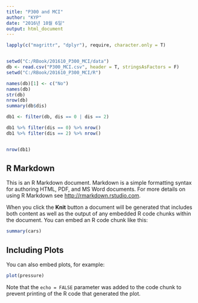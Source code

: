 ```yaml
---
title: "P300 and MCI"
author: "KYP"
date: "2016년 10월 6일"
output: html_document
---
```


```r
lapply(c("magrittr", "dplyr"), require, character.only = T)


setwd("C:/RBook/201610_P300_MCI/data")
db <- read.csv("P300_MCI.csv", header = T, stringsAsFactors = F)
setwd("C:/RBook/201610_P300_MCI/R")

names(db)[1] <- c("No")
names(db)
str(db)
nrow(db)
summary(db$dis)

db1 <- filter(db, dis == 0 | dis == 2)

db1 %>% filter(dis == 0) %>% nrow()
db1 %>% filter(dis == 2) %>% nrow()


nrow(db1)

```

## R Markdown

This is an R Markdown document. Markdown is a simple formatting syntax for authoring HTML, PDF, and MS Word documents. For more details on using R Markdown see <http://rmarkdown.rstudio.com>.

When you click the **Knit** button a document will be generated that includes both content as well as the output of any embedded R code chunks within the document. You can embed an R code chunk like this:

```r
summary(cars)
```

## Including Plots

You can also embed plots, for example:

```r
plot(pressure)
```

Note that the `echo = FALSE` parameter was added to the code chunk to prevent printing of the R code that generated the plot.
